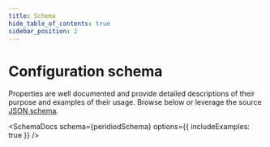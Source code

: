 ```yaml
---
title: Schema
hide_table_of_contents: true
sidebar_position: 2
---
```



# Configuration schema

Properties are well documented and provide detailed descriptions of their purpose and examples of their usage. Browse below or leverage the source [JSON schema](../../../../../schemas/peridio-daemon-config.json).

<SchemaDocs schema={peridiodSchema} options={{ includeExamples: true }} />
